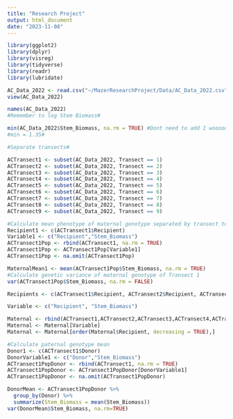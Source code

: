 ```yaml
---
title: "Research Project"
output: html_document
date: "2023-11-08"
---
```

```r

library(ggplot2)
library(dplyr)
library(visreg)
library(tidyverse)
library(readr)
library(lubridate)

```

```r
AC_Data_2022 <- read.csv("~/MazerResearchProject/Data/AC_Data_2022.csv")
view(AC_Data_2022)
```

```r
names(AC_Data_2022)
#Remember to log Stem Biomass#

min(AC_Data_2022$Stem_Biomass, na.rm = TRUE) #Dont need to add 1 wooooo#
#min = 1.35#
```
```r
#Separate transects#

ACTransect1 <- subset(AC_Data_2022, Transect == 1)
ACTransect2 <- subset(AC_Data_2022, Transect == 2)
ACTransect3 <- subset(AC_Data_2022, Transect == 3)
ACTransect4 <- subset(AC_Data_2022, Transect == 4)
ACTransect5 <- subset(AC_Data_2022, Transect == 5)
ACTransect6 <- subset(AC_Data_2022, Transect == 6)
ACTransect7 <- subset(AC_Data_2022, Transect == 7)
ACTransect8 <- subset(AC_Data_2022, Transect == 8)
ACTransect9 <- subset(AC_Data_2022, Transect == 9)

```

```r
#Calculate mean phenotype of maternal genotype separated by transect to account for environmental effects on each transect#
Recipient1 <- c(ACTransect1$Recipient)
Variable1 <- c("Recipient","Stem_Biomass")
ACTransect1Pop <- rbind(ACTransect1, na.rm = TRUE)
ACTransect1Pop <- ACTransect1Pop[Variable1]
ACTransect1Pop <- na.omit(ACTransect1Pop)

MaternalMean1 <- mean(ACTransect1Pop$Stem_Biomass, na.rm = TRUE)
#Calculate genetic variance of maternal genotype of Transect 1
var(ACTransect1Pop$Stem_Biomass, na.rm = FALSE)
```


```r
Recipients <- c(ACTransect1$Recipient, ACTransect2$Recipient, ACTransect3$Recipient, ACTransect4$Recipient, ACTransect5$Recipient, ACTransect6$Recipient, ACTransect7$Recipient, ACTransect8$Recipient, ACTransect9$Recipient)

Variable <- c("Recipient", "Stem_Biomass")

Maternal <- rbind(ACTransect1,ACTransect2,ACTransect3,ACTransect4,ACTransect5,ACTransect6,ACTransect7,ACTransect8, ACTransect9)
Maternal <- Maternal[Variable]
Maternal <- Maternal[order(Maternal$Recipient, decreasing = TRUE),]
```

```r
#Calculate paternal genotype mean
Donor1 <- c(ACTransect1$Donor)
DonorVariable1 <- c("Donor","Stem_Biomass")
ACTransect1PopDonor <- rbind(ACTransect1, na.rm = TRUE)
ACTransect1PopDonor <- ACTransect1PopDonor[DonorVariable1]
ACTransect1PopDonor <- na.omit(ACTransect1PopDonor)

DonorMean <- ACTransect1PopDonor %>%
  group_by(Donor) %>%
  summarize(Stem_Biomass = mean(Stem_Biomass))
var(DonorMean$Stem_Biomass, na.rm=TRUE)
```